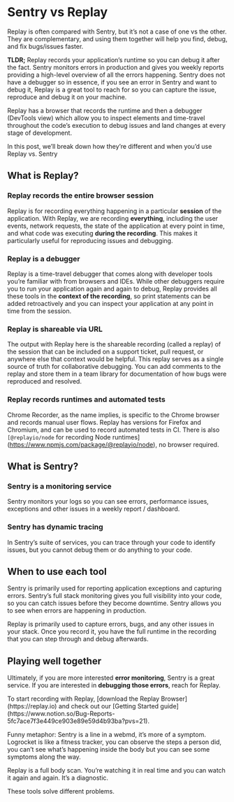 
# Sentry vs Replay

Replay is often compared with Sentry, but it’s not a case of one vs the other. They are complementary, and using them together will help you find, debug, and fix bugs/issues faster. 

**TLDR;** Replay records your application’s runtime so you can debug it after the fact. Sentry monitors errors in production and gives you weekly reports providing a high-level overview of all the errors happening. Sentry does not have a debugger so in essence, if you see an error in Sentry and want to debug it, Replay is a great tool to reach for so you can capture the issue, reproduce and debug it on your machine. 

Replay has a browser that records the runtime and then a debugger (DevTools view) which allow you to inspect elements and time-travel throughout the code’s execution to debug issues and land changes at every stage of development.

In this post, we’ll break down how they’re different and when you’d use Replay vs. Sentry

## What is Replay?

### Replay records the entire browser session

Replay is for recording everything happening in a particular **session** of the application. With Replay, we are recording **everything**, including the user events, network requests, the state of the application at every point in time, and what code was executing **during the recording**. This makes it particularly useful for reproducing issues and debugging.

### Replay is a debugger

Replay is a time-travel debugger that comes along with developer tools you’re familiar with from browsers and IDEs. While other debuggers require you to run your application again and again to debug, Replay provides all these tools in the **context of the recording**, so print statements can be added retroactively and you can inspect your application at any point in time from the session.

### Replay is shareable via URL

The output with Replay here is the shareable recording (called a replay) of the session that can be included on a support ticket, pull request, or anywhere else that context would be helpful. This replay serves as a single source of truth for collaborative debugging. You can add comments to the replay and store them in a team library for documentation of how bugs were reproduced and resolved.

### Replay records runtimes and automated tests

Chrome Recorder, as the name implies, is specific to the Chrome browser and records manual user flows. Replay has versions for Firefox and Chromium, and can be used to record automated tests in CI. There is also `[@replayio/node` for recording Node runtimes](https://www.npmjs.com/package/@replayio/node), no browser required.

## What is Sentry?

### Sentry is a monitoring service

Sentry monitors your logs so you can see errors, performance issues, exceptions and other issues in a weekly report / dashboard.

### Sentry has dynamic tracing

In Sentry’s suite of services, you can trace through your code to identify issues, but you cannot debug them or do anything to your code. 

## When to use each tool

Sentry is primarily used for reporting application exceptions and capturing errors. Sentry’s full stack monitoring gives you full visibility into your code, so you can catch issues before they become downtime. Sentry allows you to see when errors are happening in production. 

Replay is primarily used to capture errors, bugs, and any other issues in your stack. Once you record it, you have the full runtime in the recording that you can step through and debug afterwards. 

## Playing well together

Ultimately, if you are more interested **error monitoring**, Sentry is a great service. If you are interested in **debugging those errors**, reach for Replay.

<Callout type="info" emoji="💡">
To start recording with Replay, [download the Replay Browser](https://replay.io) and check out our [Getting Started guide](https://www.notion.so/Bug-Reports-5fc7ace7f3e449ce903e89e59d4b93ba?pvs=21).

</Callout>

Funny metaphor: Sentry is a line in a webmd, it’s more of a symptom. Logrocket is like a fitness tracker, you can observe the steps a person did, you can’t see what’s happening inside the body but you can see some symptoms along the way.

Replay is a full body scan. You’re watching it in real time and you can watch it again and again. It’s a diagnostic. 

These tools solve different problems.